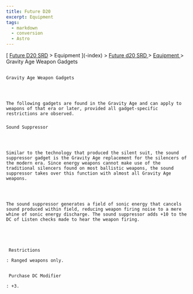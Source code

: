 ```yaml
---
title: Future D20
excerpt: Equipment
tags:
  - markdown
  - conversion
  - Astro
---
```







[
[Future D20 SRD]( / ) > Equipment
     ](-index)
     >
     [
      Future d20 SRD
     ](future-d20-srd-index)
     >
     [
      Equipment
     ](future-d20-srd-equipment-index)
     > Gravity Age Weapon Gadgets
    




## 
    Gravity Age Weapon Gadgets
   



    The following gadgets are found in the Gravity Age and can apply to weapons of that era or later, provided all gadget-specific restrictions are observed.
   


### 
    Sound Suppressor
   



    Similar to the technology that produced the silent suit, the sound suppressor gadget is the Gravity Age replacement for the silencers of the modern era. Since energy weapons cannot make use of the traditional silencers found on most ballistic weapons, the sound suppressor takes over this function with almost all Gravity Age weapons.
   



    The sound suppressor generates a field of sonic energy that cancels sound produced within field, reducing weapon firing noise to a mere whine of sonic energy discharge. The sound suppressor adds +10 to the DC of Listen checks made to hear the weapon firing.
   




     Restrictions
    
    : Ranged weapons only.
    

     Purchase DC Modifier
    
    : +3.
   





